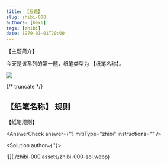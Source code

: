 ```yaml
---
title: 【标题】
slug: zhibi-000
authors: [hexi]
tags: [zhibi]
date: 1970-01-01T20:00
---
```


【主题简介】

今天是该系列的第一题，纸笔类型为 【纸笔名称】。

![](./zhibi-000.assets/zhibi-000.webp)

{/* truncate */}

## 【纸笔名称】 规则

【纸笔规则】

<AnswerCheck
    answer={''}
    mitiType="zhibi"
    instructions="" 
/>

<Solution author={''}>
<div className="lg:w-2/3 mx-auto">
![](./zhibi-000.assets/zhibi-000-sol.webp)
</div>


</Solution>

